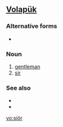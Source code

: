 ==[[Volapük]]==

===Alternative forms===
* {{l|vo|sioyr}}

===Noun===
{{infl|vo|noun}}

# [[gentleman]]
# [[sir]]

===See also===
* {{l|vo|soyl}}
* {{l|vo|söl}}

[[vo:siör]]